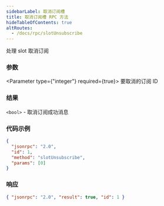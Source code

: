 ```yaml
---
sidebarLabel: 取消订阅槽
title: 取消订阅槽 RPC 方法
hideTableOfContents: true
altRoutes:
  - /docs/rpc/slotUnsubscribe
---
```


处理 slot 取消订阅

<DocSideBySide>

<DocLeftSide>

### 参数

<Parameter type={"integer"} required={true}>
  要取消的订阅 ID
</Parameter>

### 结果

`<bool>` - 取消订阅成功消息

</DocLeftSide>

<DocRightSide>

### 代码示例

```json
{
  "jsonrpc": "2.0",
  "id": 1,
  "method": "slotUnsubscribe",
  "params": [0]
}
```

### 响应

```json
{ "jsonrpc": "2.0", "result": true, "id": 1 }
```

</DocRightSide>
</DocSideBySide>
